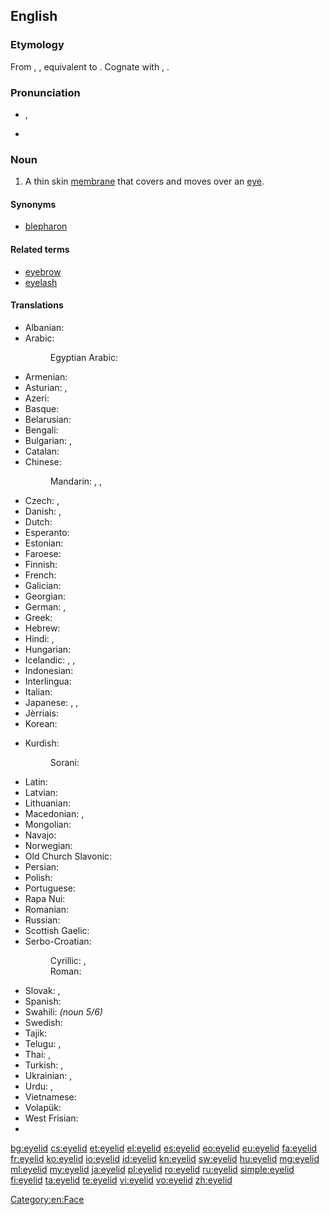 ==English==
{{wikipedia}}

===Etymology===
From {{etyl|enm|en}} {{term|eiȝelid|lang=enm}}, {{term|ehelid|lang=enm}}, equivalent to {{compound|eye|lid}}. Cognate with {{etyl|nl|-}} {{term|ooglid||eyelid|lang=nl}}, {{etyl|de|-}} {{term|Augenlid||eyelid|lang=de}}.

===Pronunciation===
* {{IPA|/ˈaɪlɪd/}}, {{X-SAMPA|/"aIlId/}}
* {{audio|en-us-eyelid.ogg|Audio (US)}}

===Noun===
{{en-noun}}

# A thin skin [[membrane]] that covers and moves over an [[eye]].

====Synonyms====
* [[blepharon]]

====Related terms====
* [[eyebrow]]
* [[eyelash]]

====Translations====
{{trans-top|(anatomy) A thin skin membrane that covers and moves over an eye}}
* Albanian: {{t|sq|qepallë}}
* Arabic: {{t|ar|جفن|m|tr=jafn}}
*: Egyptian Arabic: {{t|arz|جفن|m|tr=geffn}}
* Armenian: {{t|hy|կոպ}}
* Asturian: {{t+|ast|párpagu|m}}, {{t+|ast|párpadu|m}}
* Azeri: {{t|az|göz qapağı}}
* Basque: {{t+|eu|betazal}}
* Belarusian: {{t|be|павека|f}}
* Bengali: {{t|bn|চোখের পাতা|tr=coker pata}}
* Bulgarian: {{t|bg|клепка|f}}, {{t+|bg|клепач|m}}
* Catalan: {{t|ca|parpella|f}}
* Chinese:
*: Mandarin: {{t+|cmn|眼皮|tr=yǎnpí}}, {{t+|cmn|瞼}}, {{t+|cmn|睑|tr=jiǎn}}
* Czech: {{t|cs|oční víčko|n}}, {{t|cs|víčko|n}}
* Danish: {{t|da|øjelåg|n}},  {{t+|da|øjenlåg|n}}
* Dutch: {{t+|nl|ooglid|n}}
* Esperanto: {{t|eo|palpebro}}
* Estonian: {{t|et|silmalaug}}
* Faroese: {{t|fo|eygnalok|n}}
* Finnish: {{t+|fi|silmäluomi}}
* French: {{t+|fr|paupière|f}}
* Galician: {{t+|gl|pálpebra|f}}
* Georgian: {{t|ka|ქუთუთო}}
* German: {{t+|de|Augenlid|n}}, {{t+|de|Lid|n}}
* Greek: {{t+|el|βλέφαρο|n}}
* Hebrew: {{t|he|עַפְעַף|m|tr=afaf}}
* Hindi: {{t|hi|पपोटा|tr=papoṭā|m}}, {{t|hi|पलक|tr=palk|f}}
* Hungarian: {{t+|hu|szemhéj}}
* Icelandic: {{t|is|augnlok|n}}, {{t|is|brá|f}}, {{t+|is|hvarmur|m}}
* Indonesian: {{t|id|[[kelopak]] [[mata]]}}
* Interlingua: {{t|ia|palpebra}}
* Italian: {{t+|it|palpebra|f}}
* Japanese: {{t+|ja|瞼|tr=まぶた, mabuta}}, {{t|ja|眼蓋|tr=まぶた, mabuta}}, {{t|ja|目蓋|tr=まぶた, mabuta}}
* Jèrriais: {{t|roa-jer|paûpiéthe|f}}
* Korean: {{t+|ko|눈꺼풀|tr=nun-ggeopul}}
{{trans-mid}}
* Kurdish:
*: Sorani: {{t|ku|په‌ڵگ|tr=pełg|sc=ku-Arab}}
* Latin: {{t|la|palpebra}}
* Latvian: {{t|lv|plakstiņš|m}}
* Lithuanian: {{t|lt|akies vokas|m}}
* Macedonian: {{t|mk|клепка|f}},  {{t|mk|капак|m}}
* Mongolian: {{t|mn|зовхи}}
* Navajo: {{t|nv|anázis}}
* Norwegian: {{t|no|øyelokk|n}}
* Old Church Slavonic: {{t|cu|вѣко|n}}
* Persian: {{t+|fa|پلک|tr=pelk}}
* Polish: {{t+|pl|powieka|f}}
* Portuguese: {{t+|pt|pálpebra|f}}
* Rapa Nui: {{t|rap|papare mata}}
* Romanian: {{t|ro|pleoapă|f}}
* Russian: {{t+|ru|веко|n}}
* Scottish Gaelic: {{t|gd|rosg|m}}
* Serbo-Croatian:
*: Cyrillic: {{t|sh|вјеђа|f|sc=Cyrl}}, {{t|sh|капак|m|sc=Cyrl}}
*: Roman: {{t|sh|vjeđa|f|sc=Latn}} {{t|sh|kapak|m|sc=Latn}}
* Slovak: {{t|sk|očné viečko|n}}, {{t|sk|viečko|n}}
* Spanish: {{t+|es|párpado|m}}
* Swahili: {{t+|sw|kope}} ''(noun 5/6)''
* Swedish: {{t+|sv|ögonlock|n}}
* Tajik: {{t|tg|пилк}}
* Telugu: {{t+|te|కనురెప్ప|tr=kanureppa}}, {{t+|te|రెప్ప|tr=reppa}}
* Thai: {{t|th|หนังตา|tr=năng dtaa}}, {{t+|th|เปลือกตา|tr=bplèuak dtaa}}
* Turkish: {{t|tr|göz kapağı}}, {{t+|tr|gözkapağı}}
* Ukrainian: {{t|uk|повіка|f}}, {{t|uk|віко|n}}
* Urdu: {{t|ur|پپوٹا|tr=papoṭā|m}}, {{t|ur|پلک|tr=palk|f}}
* Vietnamese: {{t|vi|mi mắt}}
* Volapük: {{t+|vo|logalip}}
* West Frisian: {{t|fy|eachlid|n}}
* {{trreq|yi}}
{{trans-bottom}}

[[Category:en:Face]]

[[bg:eyelid]]
[[cs:eyelid]]
[[et:eyelid]]
[[el:eyelid]]
[[es:eyelid]]
[[eo:eyelid]]
[[eu:eyelid]]
[[fa:eyelid]]
[[fr:eyelid]]
[[ko:eyelid]]
[[io:eyelid]]
[[id:eyelid]]
[[kn:eyelid]]
[[sw:eyelid]]
[[hu:eyelid]]
[[mg:eyelid]]
[[ml:eyelid]]
[[my:eyelid]]
[[ja:eyelid]]
[[pl:eyelid]]
[[ro:eyelid]]
[[ru:eyelid]]
[[simple:eyelid]]
[[fi:eyelid]]
[[ta:eyelid]]
[[te:eyelid]]
[[vi:eyelid]]
[[vo:eyelid]]
[[zh:eyelid]]